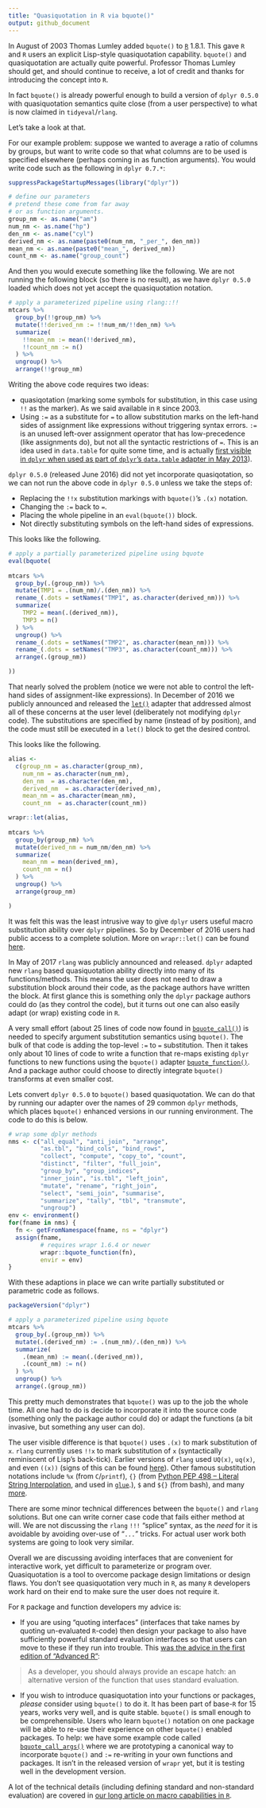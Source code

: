 ```yaml
---
title: "Quasiquotation in R via bquote()"
output: github_document
---
```


In August of 2003 Thomas Lumley added `bquote()` to [`R`](https://www.r-project.org) 1.8.1.  This gave `R` and `R` users
an explicit Lisp-style quasiquotation capability.  `bquote()` and quasiquotation are actually quite powerful. Professor Thomas Lumley should get, and should continue to receive, a lot of credit and thanks for introducing the concept into `R`.

In fact `bquote()` is already powerful enough to build a version of `dplyr 0.5.0` with quasiquotation semantics quite close (from a user perspective) to what is now claimed in `tidyeval`/`rlang`.

Let's take a look at that.

For our example problem: suppose we wanted to average a ratio of columns by groups, but want to write code so that what columns are to be used is specified elsewhere (perhaps coming in as function arguments).  You would write code such as the following in `dplyr 0.7.*`:

```r
suppressPackageStartupMessages(library("dplyr"))

# define our parameters
# pretend these come from far away
# or as function arguments.
group_nm <- as.name("am")
num_nm <- as.name("hp")
den_nm <- as.name("cyl")
derived_nm <- as.name(paste0(num_nm, "_per_", den_nm))
mean_nm <- as.name(paste0("mean_", derived_nm))
count_nm <- as.name("group_count")
```

And then you would execute something like the following.  We are not running the following block (so there is no result), as we have `dplyr 0.5.0` loaded which does not yet accept the quasiquotation notation.

```r
# apply a parameterized pipeline using rlang::!!
mtcars %>%
  group_by(!!group_nm) %>%
  mutate(!!derived_nm := !!num_nm/!!den_nm) %>%
  summarize(
    !!mean_nm := mean(!!derived_nm),
    !!count_nm := n()
  ) %>%
  ungroup() %>%
  arrange(!!group_nm)
```

Writing the above code requires two ideas:

  * quasiqotation (marking some symbols for substitution, in this case using `!!` as the marker).  As we said available in `R` since 2003.
  * Using `:=` as a substitute for `=` to allow substitution marks on the left-hand sides of assignment like expressions without triggering syntax errors. `:=` is an unused left-over assignment operator that has low-precedence (like assignments do), but not all the syntactic restrictions of `=`. This is an idea used in `data.table` for quite some time, and is actually [first visible in `dplyr` when used as part of `dplyr`'s `data.table` adapter in May 2013](https://github.com/tidyverse/dplyr/blob/bec50d3b1740db1fb28724e7e560cdf19924b97c/R/manip-dt.r)).

`dplyr 0.5.0` (released June 2016) did not yet incorporate quasiqotation, so we can not run the above code in `dplyr 0.5.0` unless we take the steps of:

  * Replacing the `!!x` substitution markings with `bquote()`'s `.(x)` notation.
  * Changing the `:=` back to `=`.
  * Placing the whole pipeline in an `eval(bquote())` block.  
  * Not directly substituting symbols on the left-hand sides of expressions.
  
This looks like the following.

```r
# apply a partially parameterized pipeline using bquote
eval(bquote(
  
mtcars %>%
  group_by(.(group_nm)) %>%
  mutate(TMP1 = .(num_nm)/.(den_nm)) %>%
  rename_(.dots = setNames("TMP1", as.character(derived_nm))) %>%
  summarize(
    TMP2 = mean(.(derived_nm)),
    TMP3 = n()
  ) %>%
  ungroup() %>%
  rename_(.dots = setNames("TMP2", as.character(mean_nm))) %>%
  rename_(.dots = setNames("TMP3", as.character(count_nm))) %>%
  arrange(.(group_nm))

))
```

That nearly solved the problem (notice we were not able to control the left-hand sides of assignment-like expressions).  In December of 2016 we publicly announced and released the [`let()`](https://winvector.github.io/wrapr/reference/let.html) adapter that addressed almost all of these concerns at the user level (deliberately not modifying `dplyr` code).  The substitutions are specified by name (instead of by position), and the code must still be executed in a `let()` block to get the desired control.  

This looks like the following.

```r
alias <- 
  c(group_nm = as.character(group_nm),
    num_nm = as.character(num_nm),
    den_nm  = as.character(den_nm),
    derived_nm  = as.character(derived_nm),
    mean_nm = as.character(mean_nm),
    count_nm  = as.character(count_nm))

wrapr::let(alias,
    
mtcars %>%
  group_by(group_nm) %>%
  mutate(derived_nm = num_nm/den_nm) %>%
  summarize(
    mean_nm = mean(derived_nm),
    count_nm = n()
  ) %>%
  ungroup() %>%
  arrange(group_nm)

)
```

It was felt this was the least intrusive way to give `dplyr` users useful macro substitution ability over `dplyr` pipelines.  So by December of 2016 users had public access to a complete solution.   More on `wrapr::let()` can be found [here](https://github.com/WinVector/wrapr/blob/master/extras/wrapr_let.pdf).

In May of 2017 `rlang` was publicly announced and released. `dplyr` adapted new `rlang` based quasiquotation ability directly into many of its functions/methods.  This means the user does not need to draw a substitution block around their code, as the package authors have written the block.  At first glance this is something only the `dplyr` package authors could do (as they control the code), but it turns out one can also easily adapt (or wrap) existing code in `R`.

A very small effort (about 25 lines of code now found in [`bquote_call()`](https://github.com/WinVector/wrapr/blob/master/R/bquotefn.R)) is needed to specify argument substitution semantics using `bquote()`.  The bulk of that code is adding the top-level `:=` to `=` substitution. Then it takes only about 10 lines of code to write a function that re-maps existing `dplyr` functions to new functions using the `bquote()` adapter [`bquote_function()`](https://github.com/WinVector/wrapr/blob/master/R/bquotefn.R).  And a package author could choose to directly integrate `bquote()` transforms at even smaller cost.

Lets convert `dplyr 0.5.0` to `bquote()` based quasiquotation.  We can do that by running our adapter over the names of 29 common `dplyr` methods, which places `bquote()` enhanced versions in our running environment.  The code to do this is below.

```r
# wrap some dplyr methods
nms <- c("all_equal", "anti_join", "arrange",
         "as.tbl", "bind_cols", "bind_rows",
         "collect", "compute", "copy_to", "count",
         "distinct", "filter", "full_join",
         "group_by", "group_indices",
         "inner_join", "is.tbl", "left_join",
         "mutate", "rename", "right_join",
         "select", "semi_join", "summarise",
         "summarize", "tally", "tbl", "transmute",
         "ungroup")
env <- environment()
for(fname in nms) {
  fn <- getFromNamespace(fname, ns = "dplyr")
  assign(fname, 
         # requires wrapr 1.6.4 or newer
         wrapr::bquote_function(fn),
         envir = env)
}
```

With these adaptions in place we can write partially substituted or parametric code as follows.


```r
packageVersion("dplyr")

# apply a parameterized pipeline using bquote
mtcars %>%
  group_by(.(group_nm)) %>%
  mutate(.(derived_nm) := .(num_nm)/.(den_nm)) %>%
  summarize(
    .(mean_nm) := mean(.(derived_nm)),
    .(count_nm) := n()
  ) %>%
  ungroup() %>%
  arrange(.(group_nm))
```

This pretty much demonstrates that `bquote()` was up to the job the whole time.  All one had to do is decide to incorporate it into the source code (something only the package author could do) or adapt the functions (a bit invasive, but something any user can do).

The user visible difference is that `bquote()` uses `.(x)` to mark substitution of `x`. `rlang` currently uses `!!x` to mark substitution of `x` (syntactically reminiscent of Lisp's back-tick).  Earlier versions of `rlang` used `UQ(x)`, `uq(x)`, and even `((x))` (signs of this can be found  [here](https://github.com/r-lib/rlang/commit/61999344f025a40d24f49fdf31d403e63507edcf)).  Other famous substitution notations include `%x` (from `C`/`printf`), `{}` (from [Python PEP 498 -- Literal String Interpolation](https://www.python.org/dev/peps/pep-0498/), and used in [`glue`](https://CRAN.R-project.org/package=glue).), `$` and `${}` (from bash), and many [more](https://en.wikipedia.org/wiki/String_interpolation).

There are some minor technical differences between the `bquote()` and `rlang` solutions. But one can write corner case code that fails either method at will.  We are not discussing the `rlang` `!!!` "splice" syntax, as the *need* for it is avoidable by avoiding over-use of "`...`" tricks.  For actual user work both systems are going to look very similar. 

Overall we are discussing avoiding interfaces that are convenient for interactive work, yet difficult to parameterize or program over.  Quasiquotation is a tool to overcome package design limitations or design flaws.  You don't see quasiquotation very much in `R`, as many `R` developers work hard on their end to make sure the user does not require it.

For `R` package and function developers my advice is:

  * If you are using "quoting interfaces" (interfaces that take names by quoting un-evaluated `R`-code) then design your package to also have sufficiently powerful standard evaluation interfaces so that users can move to these if they run into trouble.  This [was the advice in the first edition of "Advanced R"](http://adv-r.had.co.nz/Computing-on-the-language.html):
  
> As a developer, you should always provide an escape hatch: an alternative version of the function that uses standard evaluation.

  * If you wish to introduce quasiquotation into your functions or packages, *please* consider using `bquote()` to do it.  It has been part of base-`R` for 15 years, works very well, and is quite stable.  `bquote()` is small enough to be comprehensible.  Users who learn `bquote()` notation on one package will be able to re-use their experience on other `bquote()` enabled packages.  To help: we have some example code called [`bquote_call_args()`](https://github.com/WinVector/wrapr/blob/master/R/bquotefn.R) where we are prototyping a canonical way to incorporate `bquote()` and `:=` re-writing in your own functions and packages.  It isn't in the released version of `wrapr` yet, but it is testing well in the development version.
  
A lot of the technical details (including defining standard and non-standard evaluation) are covered in [our long article on macro capabilities in `R`](https://github.com/WinVector/wrapr/blob/master/extras/MacrosInR.md).
  

  